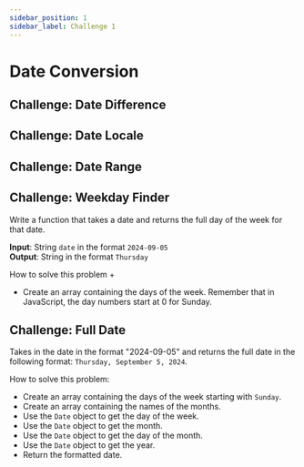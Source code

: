 ```yaml
---
sidebar_position: 1
sidebar_label: Challenge 1
---
```


# Date Conversion

## Challenge: Date Difference

## Challenge: Date Locale

## Challenge: Date Range

## Challenge: Weekday Finder

Write a function that takes a date and returns the full day of the week for that date.

**Input**: String `date` in the format `2024-09-05` <br />
**Output**: String in the format `Thursday`

How to solve this problem +

-   Create an array containing the days of the week. Remember that in JavaScript, the day numbers start at 0 for Sunday.

## Challenge: Full Date

Takes in the date in the format "2024-09-05" and returns the full date in the following format: `Thursday, September 5, 2024`.

How to solve this problem:

-   Create an array containing the days of the week starting with `Sunday`.
-   Create an array containing the names of the months.
-   Use the `Date` object to get the day of the week.
-   Use the `Date` object to get the month.
-   Use the `Date` object to get the day of the month.
-   Use the `Date` object to get the year.
-   Return the formatted date.

